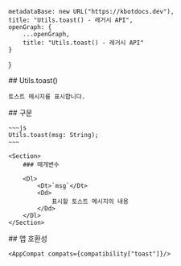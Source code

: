 
    metadataBase: new URL("https://kbotdocs.dev"),
    title: "Utils.toast() - 레거시 API",
    openGraph: {
        ...openGraph,
        title: "Utils.toast() - 레거시 API"
    }
}

<Section>
    ## Utils.toast()

    토스트 메시지를 표시합니다.
</Section>
<Section>
    ## 구문

    ~~~js
    Utils.toast(msg: String);
    ~~~

    <Section>
        ### 매개변수

        <Dl>
            <Dt>`msg`</Dt>
            <Dd>
                표시할 토스트 메시지의 내용
            </Dd>
        </Dl>
    </Section>
</Section>
<Section>
    ## 앱 호환성

    <AppCompat compats={compatibility["toast"]}/>
</Section>